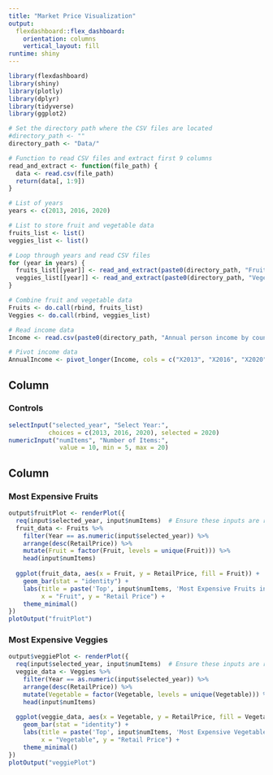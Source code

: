 ---
title: "Market Price Visualization"
output: 
  flexdashboard::flex_dashboard:
    orientation: columns
    vertical_layout: fill
runtime: shiny
---

```{r setup, include=FALSE}
library(flexdashboard)
library(shiny)
library(plotly)
library(dplyr)
library(tidyverse)
library(ggplot2)
```


```{r}
# Set the directory path where the CSV files are located
#directory_path <- ""
directory_path <- "Data/"

# Function to read CSV files and extract first 9 columns
read_and_extract <- function(file_path) {
  data <- read.csv(file_path)
  return(data[, 1:9])
}

# List of years
years <- c(2013, 2016, 2020)

# List to store fruit and vegetable data
fruits_list <- list()
veggies_list <- list()

# Loop through years and read CSV files
for (year in years) {
  fruits_list[[year]] <- read_and_extract(paste0(directory_path, "Fruit Prices ", year, ".csv"))
  veggies_list[[year]] <- read_and_extract(paste0(directory_path, "Vegetable Prices ", year, ".csv"))
}

# Combine fruit and vegetable data
Fruits <- do.call(rbind, fruits_list)
Veggies <- do.call(rbind, veggies_list)

# Read income data
Income <- read.csv(paste0(directory_path, "Annual person income by county.csv"))

# Pivot income data
AnnualIncome <- pivot_longer(Income, cols = c("X2013", "X2016", "X2020"), names_to = "Year", values_to = "Value")

```


Column {.sidebar}
-----------------------------------------------------------------------

### Controls


```{r}
selectInput("selected_year", "Select Year:",
           choices = c(2013, 2016, 2020), selected = 2020)
numericInput("numItems", "Number of Items:",
              value = 10, min = 5, max = 20)
```


Column
-----------------------------------------------------------------------

### Most Expensive Fruits
```{r}
output$fruitPlot <- renderPlot({
  req(input$selected_year, input$numItems)  # Ensure these inputs are ready to use
  fruit_data <- Fruits %>%
    filter(Year == as.numeric(input$selected_year)) %>%
    arrange(desc(RetailPrice)) %>%
    mutate(Fruit = factor(Fruit, levels = unique(Fruit))) %>%
    head(input$numItems)
  
  ggplot(fruit_data, aes(x = Fruit, y = RetailPrice, fill = Fruit)) +
    geom_bar(stat = "identity") +
    labs(title = paste('Top', input$numItems, 'Most Expensive Fruits in', input$selected_year),
         x = "Fruit", y = "Retail Price") +
    theme_minimal()
})
plotOutput("fruitPlot")
```

### Most Expensive Veggies
```{r}
output$veggiePlot <- renderPlot({
  req(input$selected_year, input$numItems)  # Ensure these inputs are ready to use
  veggie_data <- Veggies %>%
    filter(Year == as.numeric(input$selected_year)) %>%
    arrange(desc(RetailPrice)) %>%
    mutate(Vegetable = factor(Vegetable, levels = unique(Vegetable))) %>%
    head(input$numItems)
  
  ggplot(veggie_data, aes(x = Vegetable, y = RetailPrice, fill = Vegetable)) +
    geom_bar(stat = "identity") +
    labs(title = paste('Top', input$numItems, 'Most Expensive Vegetables in', input$selected_year),
         x = "Vegetable", y = "Retail Price") +
    theme_minimal()
})
plotOutput("veggiePlot")
```
